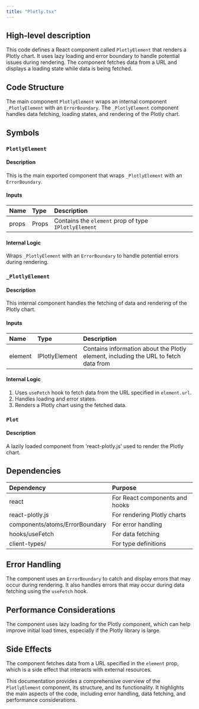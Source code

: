 ```yaml
---
title: "Plotly.tsx"
---
```


## High-level description
This code defines a React component called `PlotlyElement` that renders a Plotly chart. It uses lazy loading and error boundary to handle potential issues during rendering. The component fetches data from a URL and displays a loading state while data is being fetched.

## Code Structure
The main component `PlotlyElement` wraps an internal component `_PlotlyElement` with an `ErrorBoundary`. The `_PlotlyElement` component handles data fetching, loading states, and rendering of the Plotly chart.

## Symbols

### `PlotlyElement`
#### Description
This is the main exported component that wraps `_PlotlyElement` with an `ErrorBoundary`.

#### Inputs
| Name | Type | Description |
|:-----|:-----|:------------|
| props | Props | Contains the `element` prop of type `IPlotlyElement` |

#### Internal Logic
Wraps `_PlotlyElement` with an `ErrorBoundary` to handle potential errors during rendering.

### `_PlotlyElement`
#### Description
This internal component handles the fetching of data and rendering of the Plotly chart.

#### Inputs
| Name | Type | Description |
|:-----|:-----|:------------|
| element | IPlotlyElement | Contains information about the Plotly element, including the URL to fetch data from |

#### Internal Logic
1. Uses `useFetch` hook to fetch data from the URL specified in `element.url`.
2. Handles loading and error states.
3. Renders a Plotly chart using the fetched data.

### `Plot`
#### Description
A lazily loaded component from 'react-plotly.js' used to render the Plotly chart.

## Dependencies
| Dependency | Purpose |
|:-----------|:--------|
| react | For React components and hooks |
| react-plotly.js | For rendering Plotly charts |
| components/atoms/ErrorBoundary | For error handling |
| hooks/useFetch | For data fetching |
| client-types/ | For type definitions |

## Error Handling
The component uses an `ErrorBoundary` to catch and display errors that may occur during rendering. It also handles errors that may occur during data fetching using the `useFetch` hook.

## Performance Considerations
The component uses lazy loading for the Plotly component, which can help improve initial load times, especially if the Plotly library is large.

## Side Effects
The component fetches data from a URL specified in the `element` prop, which is a side effect that interacts with external resources.

This documentation provides a comprehensive overview of the `PlotlyElement` component, its structure, and its functionality. It highlights the main aspects of the code, including error handling, data fetching, and performance considerations.